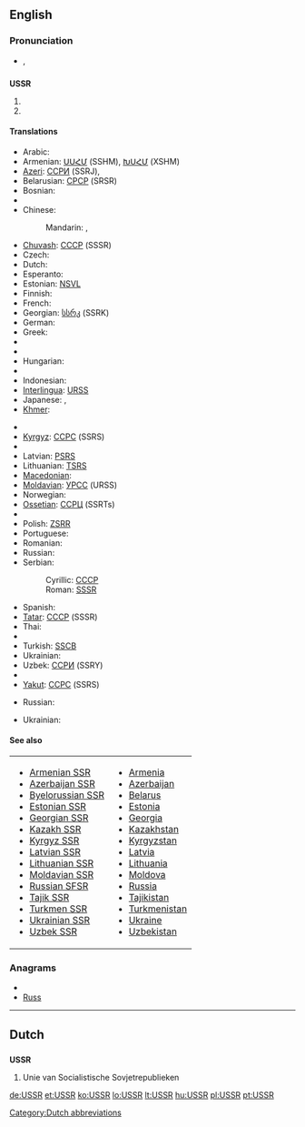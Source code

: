 {{wikipedia}}
==English==

===Pronunciation===
* {{IPA|/ˌju.ɛs.ɛs'ɑ(r)/}}, {{SAMPA|/%yu.es.es.ar/}}

==={{initialism}}===
'''USSR'''

# {{abbreviation of|Union of Soviet Socialist Republics}}
# {{abbreviation of|Ukrainian Soviet Socialist Republic}}

====Translations====
{{trans-top|Union of Soviet Socialist Republics}}
* Arabic: {{t+|ar|الاتحاد السوفيتي|m|tr=al-ittiHaad al-sufiaatiy|sc=Arab}}
* Armenian: [[ՍՍՀՄ]] (SSHM), [[ԽՍՀՄ]] (XSHM)
* [[Azeri]]: [[ССРИ]] (SSRJ),  {{t|az|SSRİ}}
* Belarusian: [[СРСР]] (SRSR)
* Bosnian: {{t-|bs|SSSR|m}}
* {{trreq|Burmese}}
* Chinese:
*: Mandarin: {{t-|cmn|蘇聯|sc=Hani|xs=Mandarin}},  {{t-|cmn|苏联|tr=Sūlián|sc=Hani|xs=Mandarin}}
* [[Chuvash]]: [[СССР]] (SSSR)
* Czech: {{t+|cs|SSSR}}
* Dutch: {{t-|nl|USSR}}
* Esperanto: {{t-|eo|USSR|xs=Esperanto}}
* Estonian: [[NSVL]]
* Finnish: {{t+|fi|SNTL}}
* French: {{t+|fr|URSS|f}}
* Georgian: [[სსრკ]] (SSRK)
* German: {{t+|de|UdSSR}}
* Greek: {{t+|el|ΕΣΣΔ|f|tr=ESSD|sc=Grek}}
* {{trreq|Hebrew}}
* {{trreq|Hindi}}
* Hungarian: {{t|hu|SZSZKSZ}}
* {{trreq|Icelandic}}
* Indonesian: {{t-|id|Uni Soviet|xs=Indonesian}}
* [[Interlingua]]: [[URSS]]
* Japanese: {{t+|ja|ソ連|tr=それん, Sóren|sc=Jpan}},  {{t|ja|蘇連|tr=それん, Sóren|sc=Jpan}}
* [[Khmer]]: {{t|km|ស.ស.ស.ស|tr=S.S.S.S.|sc=Khmr|xs=Khmer}}
{{trans-mid}}
* {{trreq|Korean}}
* [[Kyrgyz]]: [[ССРС]] (SSRS)
* {{trreq|Lao}}
* Latvian: [[PSRS]]
* Lithuanian: [[TSRS]]
* [[Macedonian]]: {{t-|mk|СССР|m|tr=(SSSR)|sc=Cyrl|xs=Macedonian}}
* [[Moldavian]]: [[УРСС]] (URSS)
* Norwegian: {{t-|no|Sovjetunionen}}
* [[Ossetian]]: [[ССРЦ]] (SSRTs)
* {{trreq|Persian}}
* Polish: [[ZSRR]]
* Portuguese: {{t+|pt|URSS|f}}
* Romanian: {{t-|ro|URSS}}
* Russian: {{t+|ru|СССР|m|tr=SSSR|sc=Cyrl}}
* Serbian:
*: Cyrillic: [[СССР#Serbian|СССР]] {{m}}
*: Roman: [[SSSR#Serbian|SSSR]] {{m}}
* Spanish: {{t+|es|URSS|f}}
* [[Tatar]]: [[СССР]] (SSSR)
* Thai: {{t|th|ม่านเหล็ก|tr=mâan-lèk|sc=Thai|xs=Thai}}
* {{trreq|Tibetan}}
* Turkish: [[SSCB]]
* Ukrainian: {{t-|uk|СРСР|tr=SRSR|sc=Cyrl|xs=Ukrainian}}
* Uzbek: [[ССPИ]] (SSRY)
* {{trreq|Vietnamese}}
* [[Yakut]]: [[ССРС]] (SSRS)
{{trans-bottom}}

{{trans-top|Ukrainian Soviet Socialist Republic}}
* Russian: {{t|ru|УССР|f|tr=USSR|sc=Cyrl}}
{{trans-mid}}
* Ukrainian: {{t-|uk|УРСР|f|tr=URSR|sc=Cyrl|xs=Ukrainian}}
{{trans-bottom}}

====See also====
{| width="275px"
|-
| valign="top" |
* [[Armenian SSR]]
* [[Azerbaijan SSR]]
* [[Byelorussian SSR]]
* [[Estonian SSR]]
* [[Georgian SSR]]
* [[Kazakh SSR]]
* [[Kyrgyz SSR]]
* [[Latvian SSR]]
* [[Lithuanian SSR]]
* [[Moldavian SSR]]
* [[Russian SFSR]]
* [[Tajik SSR]]
* [[Turkmen SSR]]
* [[Ukrainian SSR]]
* [[Uzbek SSR]]
| valign="top" |
* [[Armenia]]
* [[Azerbaijan]]
* [[Belarus]]
* [[Estonia]]
* [[Georgia]]
* [[Kazakhstan]]
* [[Kyrgyzstan]]
* [[Latvia]]
* [[Lithuania]]
* [[Moldova]]
* [[Russia]]
* [[Tajikistan]]
* [[Turkmenistan]]
* [[Ukraine]]
* [[Uzbekistan]]
|}

===Anagrams===
* {{alphagram|rssu}}
* [[Russ#English|Russ]]


----

==Dutch==

==={{abbreviation}}===
'''USSR'''

# Unie van Socialistische Sovjetrepublieken

[[Category:Dutch abbreviations]]

[[de:USSR]]
[[et:USSR]]
[[ko:USSR]]
[[lo:USSR]]
[[lt:USSR]]
[[hu:USSR]]
[[pl:USSR]]
[[pt:USSR]]